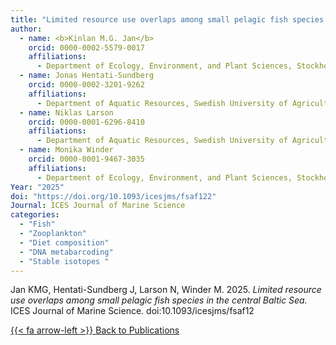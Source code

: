 ```yaml
---
title: "Limited resource use overlaps among small pelagic fish species in the central Baltic Sea"
author:
  - name: <b>Kinlan M.G. Jan</b>
    orcid: 0000-0002-5579-0017
    affiliations:
      - Department of Ecology, Environment, and Plant Sciences, Stockholm University, Stockholm, Sweden
  - name: Jonas Hentati-Sundberg
    orcid: 0000-0002-3201-9262
    affiliations:
      - Department of Aquatic Resources, Swedish University of Agricultural Sciences, Uppsala, Sweden
  - name: Niklas Larson
    orcid: 0000-0001-6296-8410
    affiliations:
      - Department of Aquatic Resources, Swedish University of Agricultural Sciences, Uppsala, Sweden
  - name: Monika Winder
    orcid: 0000-0001-9467-3035 
    affiliations:
      - Department of Ecology, Environment, and Plant Sciences, Stockholm University, Stockholm, Sweden
Year: "2025"
doi: "https://doi.org/10.1093/icesjms/fsaf122"
Journal: ICES Journal of Marine Science
categories:
  - "Fish"
  - "Zooplankton"
  - "Diet composition"
  - "DNA metabarcoding"
  - "Stable isotopes "
---
```


Jan KMG, Hentati-Sundberg J, Larson N, Winder M. 2025. *Limited resource use overlaps among small pelagic fish species in the central Baltic Sea.* ICES Journal of Marine Science. doi:10.1093/icesjms/fsaf12


[{{< fa arrow-left >}} Back to Publications](../../Publications){.ChangePageLeft}
